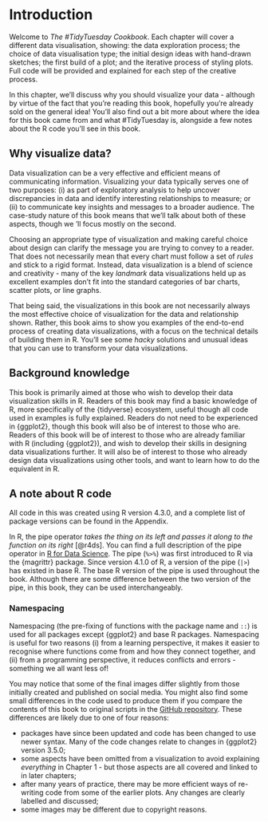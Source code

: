 \pagenumbering{arabic}

# Introduction

Welcome to *The #TidyTuesday Cookbook*. Each chapter will cover a different data visualisation, showing: the data exploration process; the choice of data visualisation type; the initial design ideas with hand-drawn sketches; the first build of a plot; and the iterative process of styling plots. Full code will be provided and explained for each step of the creative process.

In this chapter, we'll discuss why you should visualize your data - although by virtue of the fact that you're reading this book, hopefully you're already sold on the general idea! You'll also find out a bit more about where the idea for this book came from and what #TidyTuesday is, alongside a few notes about the R code you'll see in this book.

## Why visualize data?

Data visualization can be a very effective and efficient means of communicating information. Visualizing your data typically serves one of two purposes: (i) as part of exploratory analysis to help uncover discrepancies in data and identify interesting relationships to measure; or (ii) to communicate key insights and messages to a broader audience. The case-study nature of this book means that we'll talk about both of these aspects, though we 'll focus mostly on the second.

Choosing an appropriate type of visualization and making careful choice about design can clarify the message you are trying to convey to a reader. That does not necessarily mean that every chart must follow a set of *rules* and stick to a rigid format. Instead, data visualization is a blend of science and creativity - many of the key *landmark* data visualizations held up as excellent examples don't fit into the standard categories of bar charts, scatter plots, or line graphs. 

That being said, the visualizations in this book are not necessarily always the most effective choice of visualization for the data and relationship shown. Rather, this book aims to show you examples of the end-to-end process of creating data visualizations, with a focus on the technical details of building them in R. You'll see some *hacky* solutions and unusual ideas that you can use to transform your data visualizations.

## Background knowledge

This book is primarily aimed at those who wish to develop their data visualization skills in R. Readers of this book may find a basic knowledge of R, more specifically of the {tidyverse} ecosystem, useful though all code used in examples is fully explained. Readers do not need to be experienced in {ggplot2}, though this book will also be of interest to those who are. Readers of this book will be of interest to those who are already familiar with R (including {ggplot2}), and wish to develop their skills in designing data visualizations further. It will also be of interest to those who already design data visualizations using other tools, and want to learn how to do the equivalent in R.

## A note about R code

All code in this was created using R version 4.3.0, and a complete list of package versions can be found in the Appendix.

In R, the pipe operator *takes the thing on its left and passes it along to the function on its right* [@r4ds]. You can find a full description of the pipe operator in [R for Data Science](https://r4ds.hadley.nz/data-transform#sec-the-pipe). The pipe\index{pipe} (`%>%`) was first introduced to R via the {magrittr}\index{magrittr} package. Since version 4.1.0 of R, a version of the pipe (`|>`) has existed in base R. The base R version of the pipe is used throughout the book. Although there are some difference between the two version of the pipe, in this book, they can be used interchangeably.

### Namespacing

Namespacing\index{namespacing} (the pre-fixing of functions with the package name and `::`) is used for all packages except {ggplot2} and base R packages. Namespacing is useful for two reasons (i) from a learning perspective, it makes it easier to recognise where functions come from and how they connect together, and (ii) from a programming perspective, it reduces conflicts and errors - something we all want less of! 

You may notice that some of the final images differ slightly from those initially created and published on social media. You might also find some small differences in the code used to produce them if you compare the contents of this book to original scripts in the [GitHub repository](https://github.com/nrennie/tidytuesday). These differences are likely due to one of four reasons: 

* packages have since been updated and code has been changed to use newer syntax. Many of the code changes relate to changes in {ggplot2} version 3.5.0;
* some aspects have been omitted from a visualization to avoid explaining *everything* in Chapter 1 - but those aspects are all covered and linked to in later chapters;
* after many years of practice, there may be more efficient ways of re-writing code from some of the earlier plots. Any changes are clearly labelled and discussed;
* some images may be different due to copyright reasons.

